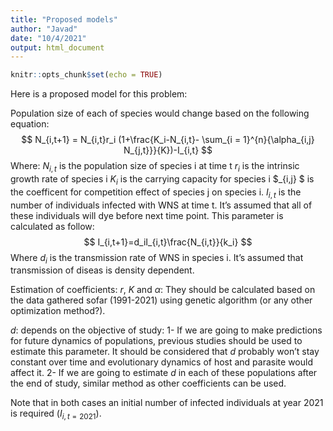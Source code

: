 ```yaml
---
title: "Proposed models"
author: "Javad"
date: "10/4/2021"
output: html_document
---
```


```r
knitr::opts_chunk$set(echo = TRUE)
```


Here is a proposed model for this problem: 

<!-- I'm assuming that our data is population sizes of all species (not frequencies in relation to eachother, in this case I should change it a bit). -->
Population size of each of species would change based on the following equation: 
$$
N_{i,t+1} = N_{i,t}r_i (1+\frac{K_i-N_{i,t}- \sum_{i = 1}^{n}{\alpha_{i,j} N_{j,t}}}{K})-I_{i,t}
$$
Where:
$N_{i,t}$ is the population size of species i at time t
$r_i$ is the intrinsic growth rate of species i
$K_i$ is the carrying capacity for species i
$\alpha_{i,j} $ is the coefficent for competition effect of species j on species i. 
$I_{i,t}$ is the number of individuals infected with WNS at time t. It's assumed that all of these individuals will dye before next time point. This parameter is calculated as follow: 
$$
I_{i,t+1}=d_iI_{i,t}\frac{N_{i,t}}{k_i}
$$
Where $d_i$ is the transmission rate of WNS in species i.
It's assumed that transmission of diseas is density dependent. 

Estimation of coefficients: 
$r$, $K$ and $\alpha$: They should be calculated based on the data gathered sofar (1991-2021) using genetic algorithm (or any other optimization method?).

$d$: depends on the objective of study:
1- If we are going to make predictions for future dynamics of populations, previous studies should be used to estimate this parameter. It should be considered that $d$ probably won't stay constant over time and evolutionary dynamics of host and parasite would affect it.
2- If we are going to estimate $d$ in each of these populations after the end of study, similar method as other coefficients can be used.

Note that in both cases an initial number of infected individuals at year 2021 is required ($I_{i,t=2021}$).

